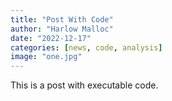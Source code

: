 ```yaml
---
title: "Post With Code"
author: "Harlow Malloc"
date: "2022-12-17"
categories: [news, code, analysis]
image: "one.jpg"
---
```


This is a post with executable code.
